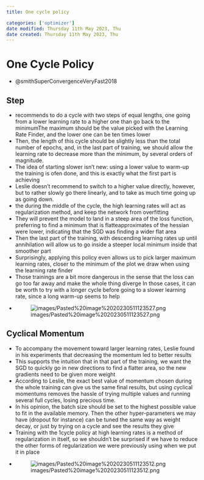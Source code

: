 ```yaml
---
title: One cycle policy

categories: ['optimizer']
date modified: Thursday 11th May 2023, Thu
date created: Thursday 11th May 2023, Thu
---
```


# One Cycle Policy


- @smithSuperConvergenceVeryFast2018

## Step
- recommends to do a cycle with two steps of equal lengths, one going from a lower learning rate to a higher one than go back to the minimumThe maximum should be the value picked with the Learning Rate Finder, and the lower one can be ten times lower
- Then, the length of this cycle should be slightly less than the total number of epochs, and, in the last part of training, we should allow the learning rate to decrease more than the minimum, by several orders of magnitude.
- The idea of starting slower isn't new: using a lower value to warm-up the training is ofen done, and this is exactly what the first part is achieving
- Leslie doesn't recommend to switch to a higher value directly, however, but to rather slowly go there linearly, and to take as much time going up as going down.
- the during the middle of the cycle, the high learning rates will act as regularization method, and keep the network from overfitting
- They will prevent the model to land in a steep area of the loss function, preferring to find a minimum that is flatteapproximates of the hessian were lower, indicating that the SGD was finding a wider flat area
- Then the last part of the training, with descending learning rates up until annihilation will allow us to go inside a steeper local minimum inside that smoother part
- Surprisingly, applying this policy even allows us to pick larger maximum learning rates, closer to the minimum of the plot we draw when using the learning rate finder
- Those trainings are a bit more dangerous in the sense that the loss can go too far away and make the whole thing diverge In those cases, it can be worth to try with a longer cycle before going to a slower learning rate, since a long warm-up seems to help
- ![images/Pasted%20image%2020230511123527.png](images/Pasted%20image%2020230511123527.png)

## Cyclical Momentum
- To accompany the movement toward larger learning rates, Leslie found in his experiments that decreasing the momentum led to better results
- This supports the intuition that in that part of the training, we want the SGD to quickly go in new directions to find a flatter area, so the new gradients need to be given more weight
- According to Leslie, the exact best value of momentum chosen during the whole training can give us the same final results, but using cyclical momentums removes the hassle of trying multiple values and running several full cycles, losing precious time.
- In his opinion, the batch size should be set to the highest possible value to fit in the available memory. Then the other hyper-parameters we may have (dropout for instance) can be tuned the same way as weight decay, or just by trying on a cycle and see the results they give
- Training with the 1cycle policy at high learning rates is a method of regularization in itself, so we shouldn't be surprised if we have to reduce the other forms of regularization we were previously using when we put it in place
- ![images/Pasted%20image%2020230511123512.png](images/Pasted%20image%2020230511123512.png)



